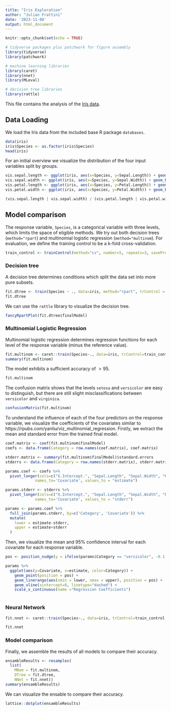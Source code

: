 ```yaml
---
title: "Iris Exploration"
author: "Julian Frattini"
date: '2023-11-08'
output: html_document
---
```


```r
knitr::opts_chunk$set(echo = TRUE)
```

```r
# tidyverse packages plus patchwork for figure assembly
library(tidyverse)
library(patchwork)

# machine learning libraries
library(caret)
library(nnet)
library(MLeval)

# decision tree libraries
library(rattle)
```

This file contains the analysis of the [Iris data](https://www.kaggle.com/datasets/uciml/iris).

## Data Loading

We load the Iris data from the included base R package `databases`.

```r
data(iris)
iris$Species <- as.factor(iris$Species) 
head(iris)
```

For an initial overview we visualize the distribution of the four input variables split by groups.

```r
vis.sepal.length <- ggplot(iris, aes(x=Species, y=Sepal.Length)) + geom_boxplot()
vis.sepal.width <- ggplot(iris, aes(x=Species, y=Sepal.Width)) + geom_boxplot()
vis.petal.length <- ggplot(iris, aes(x=Species, y=Petal.Length)) + geom_boxplot()
vis.petal.width <- ggplot(iris, aes(x=Species, y=Petal.Width)) + geom_boxplot()

(vis.sepal.length | vis.sepal.width) / (vis.petal.length | vis.petal.width)
```

## Model comparison 

The response variable, `Species`, is a categorical variable with three levels, which limits the space of eligible methods. We try out both decision trees (`method="rpart`) and multinomial logistic regression (`method="multinom`). For evaluation, we define the training control to be a k-fold cross-validation.

```r
train_control <- trainControl(method="cv", number=5, repeats=3, savePredictions = TRUE)
```

### Decision tree

A decision tree determines conditions which split the data set into more pure subsets.

```r
fit.dtree <- train(Species ~ ., data=iris, method="rpart", trControl = train_control)
fit.dtree
```

We can use the `rattle` library to visualize the decision tree.

```r
fancyRpartPlot(fit.dtree$finalModel)
```

### Multinomial Logistic Regression

Multinomial logistic regression determines regression functions for each level of the response variable (minus the reference value).

```r
fit.multinom <- caret::train(Species~., data=iris, trControl=train_control, method="multinom")
summary(fit.multinom)
```

The model exhibits a sufficient accuracy of $>95%$.

```r
fit.multinom
```

The confusion matrix shows that the levels `setosa` and `versicolor` are easy to distinguish, but there are still slight misclassifications between `versicolor` and `virginica`.

```r
confusionMatrix(fit.multinom)
```

To understand the influence of each of the four predictors on the response variable, we visualize the coefficients of the covariates similar to https://rpubs.com/yanliu/viz_multinomial_regression. Firstly, we extract the mean and standard error from the trained final model.

```r
coef.matrix <- coef(fit.multinom$finalModel)
coefs <- data.frame(Category = row.names(coef.matrix), coef.matrix)

stderr.matrix <- summary(fit.multinom$finalModel)$standard.errors
stderrs <- data.frame(Category = row.names(stderr.matrix), stderr.matrix)

params.coef <- coefs %>% 
  pivot_longer(cols=c("X.Intercept.", "Sepal.Length", "Sepal.Width", "Petal.Length", "Petal.Width"), 
             names_to='Covariate', values_to = "estimate")

params.stderr <- stderrs %>% 
  pivot_longer(cols=c("X.Intercept.", "Sepal.Length", "Sepal.Width", "Petal.Length", "Petal.Width"), 
             names_to='Covariate', values_to = "stderr")

params <- params.coef %>% 
  full_join(params.stderr, by=c('Category', 'Covariate')) %>% 
  mutate(
    lower = estimate-stderr,
    upper = estimate+stderr
  )
```

Then, we visualize the mean and 95% confidence interval for each covariate for each response variable.

```r
pos <- position_nudge(y = ifelse(params$Category == "versicolor", -0.1, 0.1))

params %>% 
  ggplot(aes(y=Covariate, x=estimate, color=Category)) +
    geom_point(position = pos) +
    geom_linerange(aes(xmin = lower, xmax = upper), position = pos) +
    geom_vline(xintercept=0, linetype="dashed") +
    scale_x_continuous(name ="Regression Coefficients")
    
```

### Neural Network

```r
fit.nnet <- caret::train(Species~., data=iris, trControl=train_control, method="nnet")
```

```r
fit.nnet
```

### Model comparison

Finally, we assemble the results of all models to compare their accuracy.

```r
ensambleResults <- resamples(
  list(
    MNom = fit.multinom, 
    DTree = fit.dtree,
    NNet = fit.nnet))
summary(ensambleResults)
```

We can visualize the ensable to compare their accuracy.

```r
lattice::dotplot(ensambleResults)
```

